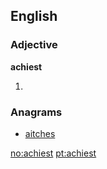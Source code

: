 ==English==

===Adjective===
'''achiest'''

# {{superlative of|[[achy]]}}

===Anagrams===
* [[aitches#English|aitches]]

[[no:achiest]]
[[pt:achiest]]
